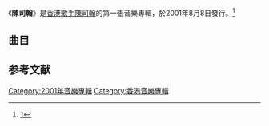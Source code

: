 {{Album infobox | <!-- See Wikipedia:WikiProject_Albums -->
| Name        = 陳司翰
| Type        = [[專輯|專輯]]
| Artist      = [[陳司翰|陳司翰]]
| Cover       = 陳司翰同名專輯.jpg
| Released    = 2001年8月8日
| Recorded    = 2001年
| Genre       = [[粵語流行音樂|粵語流行音樂]]
| Length      = 38分20秒
| Label       = [[百代唱片_(香港)|百代唱片]]
| Last album  = 
| This album  = '''陳司翰'''<br>（2001年）
| Next album  = [[Listen_(陳司翰EP)|Listen]]<br>（2002年）
}}

《'''陳司翰'''》是[[香港|香港]][[歌手|歌手]][[陳司翰|陳司翰]]的第一張音樂專輯，於2001年8月8日發行。<ref>[https://m.cct58.net/nanmingxing/23345/]</ref>

== 曲目 ==
{{tracklist
| headline = CD
| total_length = 38:20
| title_width = 16%

| music_credits = yes
| music_width = 12%
| lyrics_credits = yes
| lyrics_width = 9%
| arranger_credits = yes
| arranger_width = 9% 
| producer_credits = yes
| producer_width = 9%
| longnote_column = yes

| title1 = 18/22
| music1 = [[Billy_Chan|Billy Chan]]
| lyrics1 = [[黃偉文|黃偉文]]
| arranger1 = Billy Chan
| producer1 = [[蔡德才|蔡德才]]
| longnote1 = 
| length1 = 3:22

| title2 = 愛情最強
| music2 = [[伍樂城|伍樂城]]
| lyrics2 = [[林夕|林夕]]
| arranger2 = 伍樂城
| producer2 = 伍樂城
| longnote2 = 
| length2 = 3:40

| title3 = 一拍即合
| music3 = [[陳光榮|陳光榮]]
| lyrics3 = [[陳少琪|陳少琪]]
| arranger3 = 陳光榮
| producer3 = 陳光榮
| longnote3 = 
| length3 = 3:09

| title4 = 背心
| music4 = [[李偉安|李偉安]]
| lyrics4 = [[陳司翰|陳司翰]]
| arranger4 = 伍樂城
| producer4 = 伍樂城
| longnote4 = 
| length4 = 3:56

| title5 = 愛與和平
| music5 = [[Barry_Chung|Barry Chung]]
| lyrics5 = 黃偉文
| arranger5 = Barry Chung
| producer5 = 蔡德才
| longnote5 = 國語版本為《喝采》
| length5 = 4:12

| title6 = 名廠設計
| music6 = Billy Chan
| lyrics6 = 陳司翰
| arranger6 = Billy Chan
| producer6 = [[趙增熹|趙增熹]]<br>蔡德才
| longnote6 = 
| length6 = 3:30

| title7 = 隱形人
| music7 = 伍樂城
| lyrics7 = 林夕
| arranger7 = 伍樂城
| producer7 = 伍樂城
| longnote7 = 
| length7 = 3:45

| title8 = 擺花街一號
| music8 = [[柳重言|柳重言]]
| lyrics8 = 林夕
| arranger8 = 柳重言
| producer8 = 蔡德才
| longnote8 = 
| length8 = 3:53

| title9 = 天堂
| music9 = 李偉安
| lyrics9 = 陳司翰
| arranger9 = 李偉安<br>[[褚鎮東|褚鎮東]]
| producer9 = 趙增熹
| longnote9 = 
| length9 = 3:57

| title10 = 男孩像我
| music10 = [[陳小霞|陳小霞]]
| lyrics10 = 黃偉文
| arranger10 = Billy Chan
| producer10 = 蔡德才
| longnote10 = 
| length10 = 4:52

| title11 = 喝彩
| music11 = Barry Chung
| lyrics11 = [[周耀輝|周耀輝]]
| arranger11 = Barry Chung
| producer11 = 蔡德才
| longnote11 = 粵語原曲為《愛與和平》
| length11 = 4:12
}}

{{tracklist
| headline = VCD
| total_length = 

| title1 = 愛情最強
| note1 = Music Video

| title2 = 愛與和平
| note2 = Music Video

| title3 = 名廠設計
| note3 = Music Video
}}

== 参考文献 ==
{{reflist}}

[[Category:2001年音樂專輯|Category:2001年音樂專輯]]
[[Category:香港音樂專輯|Category:香港音樂專輯]]